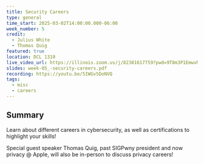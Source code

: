 ```yaml
---
title: Security Careers
type: general
time_start: 2025-03-02T14:00:00.000-06:00
week_number: 5
credit:
  - Julius White
  - Thomas Quig
featured: true
location: DCL 1310
live_video_url: https://illinois.zoom.us/j/82381617759?pwd=9T8m3P1EmwvMdIMNxDokbNko8vDjvc.1
slides: week-05_-security-careers.pdf
recording: https://youtu.be/5IWGv5DoNVQ
tags:
  - misc
  - careers
---
```

## Summary

Learn about different careers in cybersecurity, as well as certifications to highlight your skills!

Special guest speaker Thomas Quig, past SIGPwny president and now privacy @ Apple, will also be in-person to discuss privacy careers!

